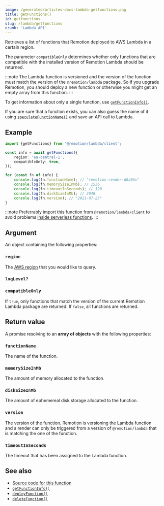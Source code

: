 ```yaml
---
image: /generated/articles-docs-lambda-getfunctions.png
title: getFunctions()
id: getfunctions
slug: /lambda/getfunctions
crumb: 'Lambda API'
---
```


Retrieves a list of functions that Remotion deployed to AWS Lambda in a certain region.

The parameter `compatibleOnly` determines whether only functions that are compatible with the installed version of Remotion Lambda should be returned.

:::note
The Lambda function is versioned and the version of the function must match the version of the `@remotion/lambda` package. So if you upgrade Remotion, you should deploy a new function or otherwise you might get an empty array from this function.
:::

To get information about only a single function, use [`getFunctionInfo()`](/docs/lambda/getfunctioninfo).

If you are sure that a function exists, you can also guess the name of it using [`speculateFunctionName()`](/docs/lambda/speculatefunctionname) and save an API call to Lambda.

## Example

```ts twoslash
import {getFunctions} from '@remotion/lambda/client';

const info = await getFunctions({
	region: 'eu-central-1',
	compatibleOnly: true,
});

for (const fn of info) {
	console.log(fn.functionName); // "remotion-render-d8a03x"
	console.log(fn.memorySizeInMb); // 1536
	console.log(fn.timeoutInSeconds); // 120
	console.log(fn.diskSizeInMb); // 2048
	console.log(fn.version); // "2021-07-25"
}
```

:::note
Preferrably import this function from `@remotion/lambda/client` to avoid problems [inside serverless functions](/docs/lambda/light-client).
:::

## Argument

An object containing the following properties:

### `region`

The [AWS region](/docs/lambda/region-selection) that you would like to query.

### `logLevel?`<AvailableFrom v="4.0.115"/>

<Options id="log" />

### `compatibleOnly`

If `true`, only functions that match the version of the current Remotion Lambda package are returned. If `false`, all functions are returned.

## Return value

A promise resolving to an **array of objects** with the following properties:

### `functionName`

The name of the function.

### `memorySizeInMb`

The amount of memory allocated to the function.

### `diskSizeInMb`

The amount of ephemereal disk storage allocated to the function.

### `version`

The version of the function. Remotion is versioning the Lambda function and a render can only be triggered from a version of `@remotion/lambda` that is matching the one of the function.

### `timeoutInSeconds`

The timeout that has been assigned to the Lambda function.

## See also

- [Source code for this function](https://github.com/remotion-dev/remotion/blob/main/packages/lambda/src/api/get-functions.ts)
- [`getFunctionInfo()`](/docs/lambda/getfunctioninfo)
- [`deployFunction()`](/docs/lambda/deployfunction)
- [`deleteFunction()`](/docs/lambda/deletefunction)
